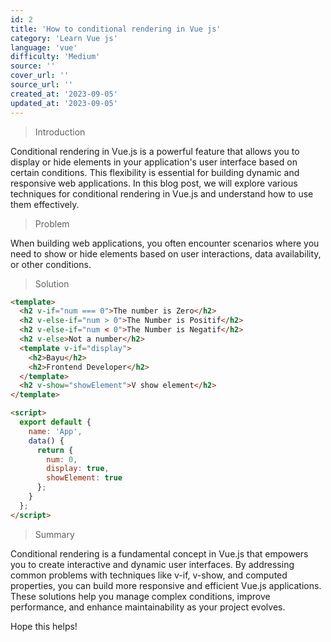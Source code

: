 ```yaml
---
id: 2
title: 'How to conditional rendering in Vue js'
category: 'Learn Vue js'
language: 'vue'
difficulty: 'Medium'
source: ''
cover_url: ''
source_url: ''
created_at: '2023-09-05'
updated_at: '2023-09-05'
---
```


> Introduction

Conditional rendering in Vue.js is a powerful feature that allows you to display or hide elements in your application's user interface based on certain conditions. This flexibility is essential for building dynamic and responsive web applications. In this blog post, we will explore various techniques for conditional rendering in Vue.js and understand how to use them effectively.

> Problem

When building web applications, you often encounter scenarios where you need to show or hide elements based on user interactions, data availability, or other conditions.

> Solution

```html
<template>
  <h2 v-if="num === 0">The number is Zero</h2>
  <h2 v-else-if="num > 0">The Number is Positif</h2>
  <h2 v-else-if="num < 0">The Number is Negatif</h2>
  <h2 v-else>Not a number</h2>
  <template v-if="display">
    <h2>Bayu</h2>
    <h2>Frontend Developer</h2>
  </template>
  <h2 v-show="showElement">V show element</h2>
</template>

<script>
  export default {
    name: 'App',
    data() {
      return {
        num: 0,
        display: true,
        showElement: true
      };
    }
  };
</script>
```

> Summary

Conditional rendering is a fundamental concept in Vue.js that empowers you to create interactive and dynamic user interfaces. By addressing common problems with techniques like v-if, v-show, and computed properties, you can build more responsive and efficient Vue.js applications. These solutions help you manage complex conditions, improve performance, and enhance maintainability as your project evolves.

Hope this helps!

